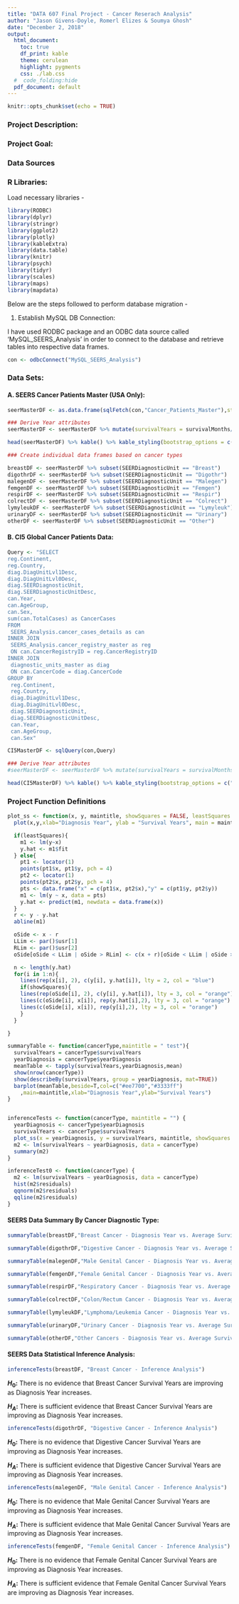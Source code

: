 ```yaml
---
title: "DATA 607 Final Project - Cancer Reserach Analysis"
author: "Jason Givens-Doyle, Romerl Elizes & Soumya Ghosh"
date: "December 2, 2018"
output: 
  html_document: 
    toc: true
    df_print: kable
    theme: cerulean
    highlight: pygments
    css: ./lab.css
  #  code_folding:hide
  pdf_document: default
---
```


```r
knitr::opts_chunk$set(echo = TRUE)
```

### Project Description: 


### Project Goal: 


### Data Sources


### R Libraries:

Load necessary libraries -
```r
library(RODBC)
library(dplyr)
library(stringr)
library(ggplot2)
library(plotly)
library(kableExtra)
library(data.table)
library(knitr)
library(psych)
library(tidyr)
library(scales)
library(maps)
library(mapdata)
```

Below are the steps followed to perform database migration -

1. Establish MySQL DB Connection:

I have used RODBC package and an ODBC data source called 'MySQL_SEERS_Analysis' in order to connect to the database and retrieve tables into respective data frames.

```r

con <- odbcConnect("MySQL_SEERS_Analysis")
```

### Data Sets:

#### A. SEERS Cancer Patients Master (USA Only):

```r

seerMasterDF <- as.data.frame(sqlFetch(con,"Cancer_Patients_Master"),stringsAsFactors = FALSE)

### Derive Year attributes 
seerMasterDF <- seerMasterDF %>% mutate(survivalYears = survivalMonths/12, currentYear = survivalYears + yearDiagnosis) %>% subset(currentYear < 2016 & birthYear > 1979 & ageDiagnosis > 19 & survivalMonths < 9999)

head(seerMasterDF) %>% kable() %>% kable_styling(bootstrap_options = c("striped", "hover", "condensed", "responsive")) %>% scroll_box(width="100%",height="300px")

### Create individual data frames based on cancer types

breastDF <- seerMasterDF %>% subset(SEERDiagnosticUnit == "Breast")
digothrDF <- seerMasterDF %>% subset(SEERDiagnosticUnit == "Digothr")
malegenDF <- seerMasterDF %>% subset(SEERDiagnosticUnit == "Malegen")
femgenDF <- seerMasterDF %>% subset(SEERDiagnosticUnit == "Femgen")
respirDF <- seerMasterDF %>% subset(SEERDiagnosticUnit == "Respir")
colrectDF <- seerMasterDF %>% subset(SEERDiagnosticUnit == "Colrect")
lymyleukDF <- seerMasterDF %>% subset(SEERDiagnosticUnit == "Lymyleuk")
urinaryDF <- seerMasterDF %>% subset(SEERDiagnosticUnit == "Urinary")
otherDF <- seerMasterDF %>% subset(SEERDiagnosticUnit == "Other")


```

#### B. CI5 Global Cancer Patients Data:

```r

Query <- "SELECT 
reg.Continent, 
reg.Country,
diag.DiagUnitLvl1Desc,
diag.DiagUnitLvl0Desc,
diag.SEERDiagnosticUnit,
diag.SEERDiagnosticUnitDesc,
can.Year,
can.AgeGroup,
can.Sex,
sum(can.TotalCases) as CancerCases
FROM
 SEERS_Analysis.cancer_cases_details as can
INNER JOIN
 SEERS_Analysis.cancer_registry_master as reg
 ON can.CancerRegistryID = reg.CancerRegistryID
INNER JOIN
 diagnostic_units_master as diag
 ON can.CancerCode = diag.CancerCode
GROUP BY
 reg.Continent, 
 reg.Country,
 diag.DiagUnitLvl1Desc,
 diag.DiagUnitLvl0Desc,
 diag.SEERDiagnosticUnit,
 diag.SEERDiagnosticUnitDesc,
 can.Year,
 can.AgeGroup,
 can.Sex"

CI5MasterDF <- sqlQuery(con,Query)

### Derive Year attributes 
#seerMasterDF <- seerMasterDF %>% mutate(survivalYears = survivalMonths/12, currentYear = survivalYears + yearDiagnosis) %>% #subset(currentYear < 2016 & birthYear > 1979 & ageDiagnosis > 19 & survivalMonths < 9999)

head(CI5MasterDF) %>% kable() %>% kable_styling(bootstrap_options = c("striped", "hover", "condensed", "responsive")) %>% scroll_box(width="100%",height="300px")

```


### Project Function Definitions 

```r

plot_ss <- function(x, y, maintitle, showSquares = FALSE, leastSquares = FALSE){
  plot(x,y,xlab="Diagnosis Year", ylab = "Survival Years", main = maintitle)

  if(leastSquares){
    m1 <- lm(y~x)
    y.hat <- m1$fit
  } else{
    pt1 <- locator(1)
    points(pt1$x, pt1$y, pch = 4)
    pt2 <- locator(1)
    points(pt2$x, pt2$y, pch = 4)
    pts <- data.frame("x" = c(pt1$x, pt2$x),"y" = c(pt1$y, pt2$y))
    m1 <- lm(y ~ x, data = pts)
    y.hat <- predict(m1, newdata = data.frame(x))
  }
  r <- y - y.hat
  abline(m1)

  oSide <- x - r
  LLim <- par()$usr[1]
  RLim <- par()$usr[2]
  oSide[oSide < LLim | oSide > RLim] <- c(x + r)[oSide < LLim | oSide > RLim] # move boxes to avoid margins

  n <- length(y.hat)
  for(i in 1:n){
    lines(rep(x[i], 2), c(y[i], y.hat[i]), lty = 2, col = "blue")
    if(showSquares){
    lines(rep(oSide[i], 2), c(y[i], y.hat[i]), lty = 3, col = "orange")
    lines(c(oSide[i], x[i]), rep(y.hat[i],2), lty = 3, col = "orange")
    lines(c(oSide[i], x[i]), rep(y[i],2), lty = 3, col = "orange")
    }
  }

}

summaryTable <- function(cancerType,maintitle = " test"){
  survivalYears = cancerType$survivalYears
  yearDiagnosis = cancerType$yearDiagnosis
  meanTable <- tapply(survivalYears,yearDiagnosis,mean)
  show(nrow(cancerType))
  show(describeBy(survivalYears, group = yearDiagnosis, mat=TRUE))
  barplot(meanTable,beside=T,col=c("#ee7700","#3333ff")
    ,main=maintitle,xlab="Diagnosis Year",ylab="Survival Years")
}


inferenceTests <- function(cancerType, maintitle = "") {
  yearDiagnosis <- cancerType$yearDiagnosis
  survivalYears <- cancerType$survivalYears
  plot_ss(x = yearDiagnosis, y = survivalYears, maintitle, showSquares = FALSE)
  m2 <- lm(survivalYears ~ yearDiagnosis, data = cancerType)
  summary(m2)
}

inferenceTest0 <- function(cancerType) {
  m2 <- lm(survivalYears ~ yearDiagnosis, data = cancerType)
  hist(m2$residuals)
  qqnorm(m2$residuals)
  qqline(m2$residuals)  
}
```


#### SEERS Data Summary By Cancer Diagnostic Type:

```r
summaryTable(breastDF,"Breast Cancer - Diagnosis Year vs. Average Survival Years")
```

```r
summaryTable(digothrDF,"Digestive Cancer - Diagnosis Year vs. Average Survival Years")
```

```r
summaryTable(malegenDF,"Male Genital Cancer - Diagnosis Year vs. Average Survival Years")
```

```r
summaryTable(femgenDF,"Female Genital Cancer - Diagnosis Year vs. Average Survival Years")
```

```r
summaryTable(respirDF,"Respiratory Cancer - Diagnosis Year vs. Average Survival Years")
```

```r
summaryTable(colrectDF,"Colon/Rectum Cancer - Diagnosis Year vs. Average Survival Years")
```

```r
summaryTable(lymyleukDF,"Lymphoma/Leukemia Cancer - Diagnosis Year vs. Average Survival Years")
```

```r
summaryTable(urinaryDF,"Urinary Cancer - Diagnosis Year vs. Average Survival Years")
```

```r
summaryTable(otherDF,"Other Cancers - Diagnosis Year vs. Average Survival Years")
```

#### SEERS Data Statistical Inference Analysis:

```r
inferenceTests(breastDF, "Breast Cancer - Inference Analysis")
```

**${ H }_{ 0 }$:** There is no evidence that Breast Cancer Survival Years are improving as Diagnosis Year increases.

**${ H }_{ A }$:** There is sufficient evidence that Breast Cancer Survival Years are improving as Diagnosis Year increases.

```r
inferenceTests(digothrDF, "Digestive Cancer - Inference Analysis")
```

**${ H }_{ 0 }$:** There is no evidence that Digestive Cancer Survival Years are improving as Diagnosis Year increases.

**${ H }_{ A }$:** There is sufficient evidence that Digestive Cancer Survival Years are improving as Diagnosis Year increases.

```r
inferenceTests(malegenDF, "Male Genital Cancer - Inference Analysis")
```

**${ H }_{ 0 }$:** There is no evidence that Male Genital Cancer Survival Years are improving as Diagnosis Year increases.

**${ H }_{ A }$:** There is sufficient evidence that Male Genital Cancer Survival Years are improving as Diagnosis Year increases.

```r
inferenceTests(femgenDF, "Female Genital Cancer - Inference Analysis")
```

**${ H }_{ 0 }$:** There is no evidence that Female Genital Cancer Survival Years are improving as Diagnosis Year increases.

**${ H }_{ A }$:** There is sufficient evidence that Female Genital Cancer Survival Years are improving as Diagnosis Year increases.

